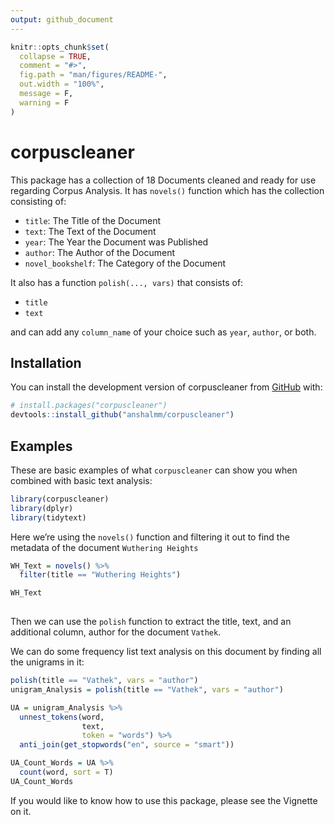 ```yaml
---
output: github_document
---
```


<!-- README.md is generated from README.Rmd. Please edit that file -->

```r
knitr::opts_chunk$set(
  collapse = TRUE,
  comment = "#>",
  fig.path = "man/figures/README-",
  out.width = "100%",
  message = F,
  warning = F
)
```

# corpuscleaner

<!-- badges: start -->
<!-- badges: end -->

This package has a collection of 18 Documents cleaned and ready for use regarding Corpus Analysis. It has `novels()` function which has the collection consisting of: 

* `title`: The Title of the Document
* `text`: The Text of the Document
* `year`: The Year the Document was Published
* `author`: The Author of the Document
* `novel_bookshelf`: The Category of the Document

It also has a function `polish(..., vars)` that consists of: 

* `title`
* `text` 

and can add any `column_name` of your choice such as `year`, `author`, or both. 

## Installation

You can install the development version of corpuscleaner from [GitHub](https://github.com/) with:

``` r
# install.packages("corpuscleaner")
devtools::install_github("anshalmm/corpuscleaner")
```

## Examples

These are basic examples of what `corpuscleaner` can show you when combined with basic text analysis:

```r
library(corpuscleaner)
library(dplyr)
library(tidytext)
```

Here we're using the `novels()` function and filtering it out to find the metadata of the document `Wuthering Heights`


```r
WH_Text = novels() %>%
  filter(title == "Wuthering Heights")

WH_Text
  
```


Then we can use the `polish` function to extract the title, text, and an additional column, author for the 
document `Vathek`.

We can do some frequency list text analysis on this document by finding all the unigrams in it:


```r
polish(title == "Vathek", vars = "author")
unigram_Analysis = polish(title == "Vathek", vars = "author")

UA = unigram_Analysis %>%
  unnest_tokens(word, 
                text, 
                token = "words") %>%
  anti_join(get_stopwords("en", source = "smart")) 

UA_Count_Words = UA %>%
  count(word, sort = T)
UA_Count_Words

```


If you would like to know how to use this package, please see the Vignette on it. 
